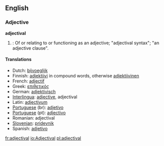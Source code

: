 ==English==

===Adjective===
'''adjectival'''
# {{grammar}}: Of or relating to or functioning as an adjective; "adjectival syntax"; "an adjective clause".

====Translations====
*Dutch: [[bijvoeglijk]]
*Finnish: [[adjektiivi]] in compound words, otherwise [[adjektiivinen]]
*French: [[adjectif]]
*Greek: [[επιθετικός]]
*German: [[adjektivisch]]
*[[Interlingua]]: [[adjective]], adjectival
*Latin: [[adjectivum]]
*[[Portuguese]] (br): [[adjetivo]]
*[[Portuguese]] (pt): [[adjectivo]]
*Romanian: adjectival
*[[Slovenian]]: [[pridevnik]]
*Spanish: [[adjetivo]]

[[fr:adjectival]]
[[io:Adjectival]]
[[pl:adjectival]]